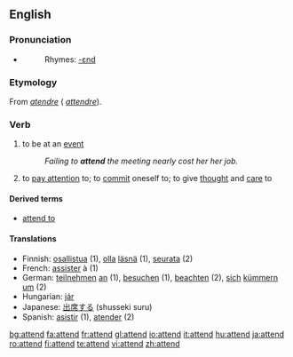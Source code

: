 ==English==

===Pronunciation===
*{{audio|en-us-attend.ogg|Audio (US)}}
*:Rhymes: [[Rhymes:English:-ɛnd|-ɛnd]]

===Etymology===
From {{OF.}} ''[[atendre]]'' ({{F.}} ''[[attendre]]'').

===Verb===
{{en-verb}}
# to be at an [[event]]
#:''Failing to '''attend''' the meeting nearly cost her her job.''
# to [[pay attention]] to; to [[commit]] oneself to; to give [[thought]] and [[care]] to

====Derived terms====
*[[attend to]]

====Translations====
{{rfc-trans}}
*Finnish: [[osallistua]] (1), [[olla]] [[läsnä]] (1), [[seurata]] (2)
*French: [[assister]] à (1)
*German: [[teilnehmen]] [[an]] (1), [[besuchen]] (1), [[beachten]] (2), [[sich]] [[kümmern]] [[um]] (2)
*Hungarian: [[jár]]
*Japanese: [[出席する]] (shusseki suru)
*Spanish: [[asistir]] (1), [[atender]] (2)

[[bg:attend]]
[[fa:attend]]
[[fr:attend]]
[[gl:attend]]
[[io:attend]]
[[it:attend]]
[[hu:attend]]
[[ja:attend]]
[[ro:attend]]
[[fi:attend]]
[[te:attend]]
[[vi:attend]]
[[zh:attend]]